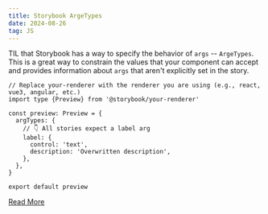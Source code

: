 ```yaml
---
title: Storybook ArgeTypes
date: 2024-08-26
tag: JS
---
```


TIL that Storybook has a way to specify the behavior of `args` -- `ArgeTypes`.
This is a great way to constrain the values that your component can accept and
provides information about `args` that aren't explicitly set in the story.

```tsx title="preview.ts"
// Replace your-renderer with the renderer you are using (e.g., react, vue3, angular, etc.)
import type {Preview} from '@storybook/your-renderer'

const preview: Preview = {
  argTypes: {
    // 👇 All stories expect a label arg
    label: {
      control: 'text',
      description: 'Overwritten description',
    },
  },
}

export default preview
```

[Read More](https://storybook.js.org/docs/api/arg-types)
